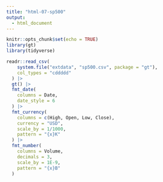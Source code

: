 ```yaml
---
title: "html-07-sp500"
output:
  - html_document
---
```


```r
knitr::opts_chunk$set(echo = TRUE)
library(gt)
library(tidyverse)
```

```r
readr::read_csv(
    system.file("extdata", "sp500.csv", package = "gt"),
    col_types = "cddddd"
  ) |>
  gt() |>
  fmt_date(
    columns = Date,
    date_style = 6
  ) |>
  fmt_currency(
    columns = c(High, Open, Low, Close),
    currency = "USD",
    scale_by = 1/1000,
    pattern = "{x}K"
  ) |>
  fmt_number(
    columns = Volume,
    decimals = 3,
    scale_by = 1E-9,
    pattern = "{x}B"
  )
```
